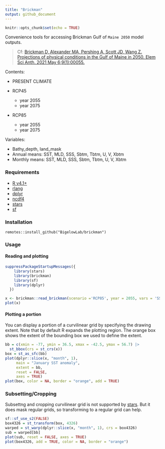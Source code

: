 ```yaml
---
title: "Brickman"
output: github_document
---
```


```r
knitr::opts_chunk$set(echo = TRUE)
```

Convenience tools for accessing Brickman Gulf of `Maine 2050` model outputs.

> Cf: [Brickman D, Alexander MA, Pershing A, Scott JD, Wang Z. Projections of physical conditions in the Gulf of Maine in 2050. Elem Sci Anth. 2021 May 6;9(1):00055.](https://online.ucpress.edu/elementa/article/9/1/00055/116900/Projections-of-physical-conditions-in-the-Gulf-of)

Contents:

 + PRESENT CLIMATE
 
 + RCP45
   - year 2055
   - year 2075
   
 + RCP85
   - year 2055
   - year 2075
   
Variables:

 + Bathy_depth, land_mask
 + Annual means: SST, MLD, SSS, Sbtm, Tbtm, U, V, Xbtm
 + Monthly means: SST, MLD, SSS, Sbtm, Tbtm, U, V, Xbtm


### Requirements

 + [R v4.1+](https://R-project.org)
 + [rlang](https://CRAN.R-project.org/package=rlang)
 + [dplyr](https://CRAN.R-project.org/package=dplyr)
 + [ncdf4](https://CRAN.R-project.org/package=ncdf4)
 + [stars](https://CRAN.R-project.org/package=stars)
 + [sf](https://CRAN.R-project.org/package=sf)

### Installation

```
remotes::install_github("BigelowLab/brickman")
```

### Usage

#### Reading and plotting
```r
suppressPackageStartupMessages({
    library(stars)
    library(brickman)
    library(sf)
    library(dplyr)
  })

x <- brickman::read_brickman(scenario ='RCP85', year = 2055, vars = 'SST', interval = "mon")
plot(x)
```

#### Plotting a portion 

You can display a portion of a curvilinear grid by specifying the drawing extent.  Note that by default R expands the plotting region.  The orange box shows the extent of the bounding box we used to define the extent.

```r
bb = c(xmin = -77, ymin = 36.5, xmax = -42.5, ymax = 56.7) |>
  st_bbox(crs = st_crs(x)) 
box = st_as_sfc(bb)  
plot(dplyr::slice(x, "month", 1), 
     main = "January SST anomaly", 
     extent = bb, 
     reset = FALSE,
     axes = TRUE)
plot(box, color = NA, border = "orange", add = TRUE)
```


### Subsetting/Cropping

Subsettng and cropping curvilinear grid is not supported by [stars](https://CRAN.R-project.org/package=stars).  But it does mask regular grids, so transforming to a regular grid can help.

```r
sf::sf_use_s2(FALSE)
box4326 = st_transform(box, 4326)
warped = st_warp(dplyr::slice(x, "month", 1), crs = box4326)
sub = warped[bb]
plot(sub, reset = FALSE, axes = TRUE)
plot(box4326, add = TRUE, color = NA, border = "orange")

```